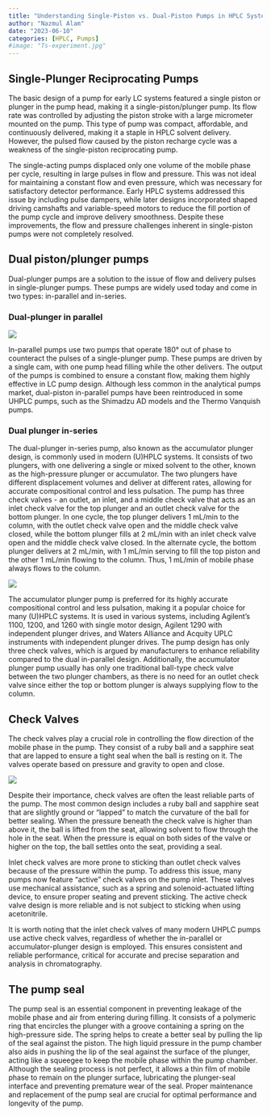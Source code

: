 ```yaml
---
title: "Understanding Single-Piston vs. Dual-Piston Pumps in HPLC Systems"
author: "Nazmul Alam"
date: "2023-06-10"
categories: [HPLC, Pumps]
#image: "Ts-experiment.jpg"
---
```


## Single-Plunger Reciprocating Pumps

The basic design of a pump for early LC systems featured a single piston or plunger in the pump head, making it a single-piston/plunger pump. Its flow rate was controlled by adjusting the piston stroke with a large micrometer mounted on the pump. This type of pump was compact, affordable, and continuously delivered, making it a staple in HPLC solvent delivery. However, the pulsed flow caused by the piston recharge cycle was a weakness of the single-piston reciprocating pump.

The single-acting pumps displaced only one volume of the mobile phase per cycle, resulting in large pulses in flow and pressure. This was not ideal for maintaining a constant flow and even pressure, which was necessary for satisfactory detector performance. Early HPLC systems addressed this issue by including pulse dampers, while later designs incorporated shaped driving camshafts and variable-speed motors to reduce the fill portion of the pump cycle and improve delivery smoothness. Despite these improvements, the flow and pressure challenges inherent in single-piston pumps were not completely resolved.

## Dual piston/plunger pumps

Dual-plunger pumps are a solution to the issue of flow and delivery pulses in single-plunger pumps. These pumps are widely used today and come in two types: in-parallel and in-series.

### Dual-plunger in parallel

![](in-parallel.png){fig-align="center"}

In-parallel pumps use two pumps that operate 180° out of phase to counteract the pulses of a single-plunger pump. These pumps are driven by a single cam, with one pump head filling while the other delivers. The output of the pumps is combined to ensure a constant flow, making them highly effective in LC pump design. Although less common in the analytical pumps market, dual-piston in-parallel pumps have been reintroduced in some UHPLC pumps, such as the Shimadzu AD models and the Thermo Vanquish pumps.

### Dual plunger in-series

The dual-plunger in-series pump, also known as the accumulator plunger design, is commonly used in modern (U)HPLC systems. It consists of two plungers, with one delivering a single or mixed solvent to the other, known as the high-pressure plunger or accumulator. The two plungers have different displacement volumes and deliver at different rates, allowing for accurate compositional control and less pulsation. The pump has three check valves - an outlet, an inlet, and a middle check valve that acts as an inlet check valve for the top plunger and an outlet check valve for the bottom plunger. In one cycle, the top plunger delivers 1 mL/min to the column, with the outlet check valve open and the middle check valve closed, while the bottom plunger fills at 2 mL/min with an inlet check valve open and the middle check valve closed. In the alternate cycle, the bottom plunger delivers at 2 mL/min, with 1 mL/min serving to fill the top piston and the other 1 mL/min flowing to the column. Thus, 1 mL/min of mobile phase always flows to the column.

![](in-sereis.png){fig-align="center"}

The accumulator plunger pump is preferred for its highly accurate compositional control and less pulsation, making it a popular choice for many (U)HPLC systems. It is used in various systems, including Agilent's 1100, 1200, and 1260 with single motor design, Agilent 1290 with independent plunger drives, and Waters Alliance and Acquity UPLC instruments with independent plunger drives. The pump design has only three check valves, which is argued by manufacturers to enhance reliability compared to the dual in-parallel design. Additionally, the accumulator plunger pump usually has only one traditional ball-type check valve between the two plunger chambers, as there is no need for an outlet check valve since either the top or bottom plunger is always supplying flow to the column.

## Check Valves

The check valves play a crucial role in controlling the flow direction of the mobile phase in the pump. They consist of a ruby ball and a sapphire seat that are lapped to ensure a tight seal when the ball is resting on it. The valves operate based on pressure and gravity to open and close.

![](ball-valve.png){fig-align="center"}

Despite their importance, check valves are often the least reliable parts of the pump. The most common design includes a ruby ball and sapphire seat that are slightly ground or "lapped" to match the curvature of the ball for better sealing. When the pressure beneath the check valve is higher than above it, the ball is lifted from the seat, allowing solvent to flow through the hole in the seat. When the pressure is equal on both sides of the valve or higher on the top, the ball settles onto the seat, providing a seal.

Inlet check valves are more prone to sticking than outlet check valves because of the pressure within the pump. To address this issue, many pumps now feature "active" check valves on the pump inlet. These valves use mechanical assistance, such as a spring and solenoid-actuated lifting device, to ensure proper seating and prevent sticking. The active check valve design is more reliable and is not subject to sticking when using acetonitrile.

It is worth noting that the inlet check valves of many modern UHPLC pumps use active check valves, regardless of whether the in-parallel or accumulator-plunger design is employed. This ensures consistent and reliable performance, critical for accurate and precise separation and analysis in chromatography.

## The pump seal

The pump seal is an essential component in preventing leakage of the mobile phase and air from entering during filling. It consists of a polymeric ring that encircles the plunger with a groove containing a spring on the high-pressure side. The spring helps to create a better seal by pulling the lip of the seal against the piston. The high liquid pressure in the pump chamber also aids in pushing the lip of the seal against the surface of the plunger, acting like a squeegee to keep the mobile phase within the pump chamber. Although the sealing process is not perfect, it allows a thin film of mobile phase to remain on the plunger surface, lubricating the plunger-seal interface and preventing premature wear of the seal. Proper maintenance and replacement of the pump seal are crucial for optimal performance and longevity of the pump.


